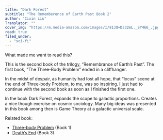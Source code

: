 ```yaml
---
title: "Dark Forest"
subtitle: "The Rememberence of Earth Past Book 2"
author: "Cixin Liu"
Translator: ""
cover_img: "https://m.media-amazon.com/images/I/813Q+Ds32eL._SY466_.jpg"
read: true
filed_under:
  - "sci-fi"
---
```


What made me want to read this?

This is the second book of the trilogy, “Remembrance of Earth’s Past”. The first book, “The Three-Body Problem” ended in a cliffhanger. 

In the midst of despair, as humanity had lost all hope, that “locus” scene at the end of Three-body Problem, to me, was so inspiring. I just had to continue with the second book as soon as I finished the first one.

In the book Dark Forest, expands the scope to galactic proportions. Creates a nice though exercise on cosmic sociology. Many big ideas was presented in this book among then is Game Theory at a galactic universal scale.

Related book:
- [Three-body Problem](/bookshelf/cixin-liu-the-tree-body-problem) (Book 1)
- [Death’s End](/bookshelf/cixin-liu-death-s-end) (Book 3)
